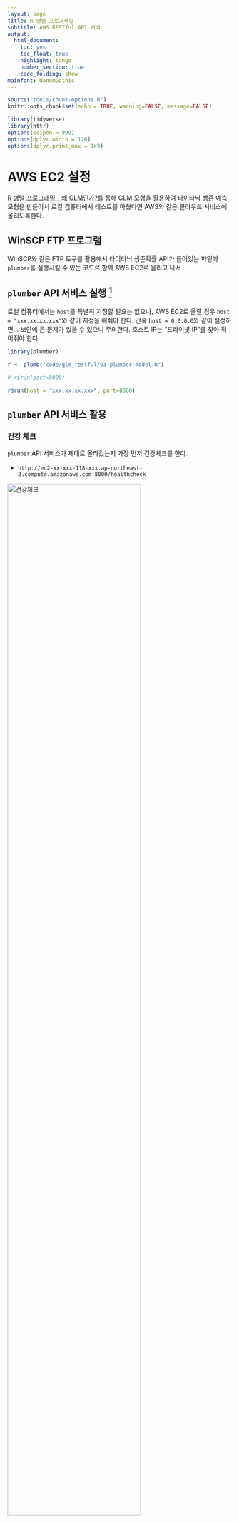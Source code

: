 ```yaml
---
layout: page
title: R 병렬 프로그래밍
subtitle: AWS RESTful API 서버
output:
  html_document: 
    toc: yes
    toc_float: true
    highlight: tango
    number_section: true
    code_folding: show
mainfont: NanumGothic
---
```


``` r
source("tools/chunk-options.R")
knitr::opts_chunk$set(echo = TRUE, warning=FALSE, message=FALSE)

library(tidyverse)
library(httr)
options(scipen = 999)
options(dplyr.width = 120)
options(dplyr.print_max = 1e9)
```

# AWS EC2 설정 {#plumber-aws-ec2}

[R 병렬 프로그래밍 - 왜 GLM인가?](http://statkclee.github.io/parallel-r/r-deployment-glm.html)를 통해 GLM 모형을 활용하여 
타이타닉 생존 예측모형을 만들어서 로컬 컴퓨터에서 테스트를 마쳤다면 AWS와 같은 클라우드 서비스에 올리도록한다.

## WinSCP FTP 프로그램 {#plumber-aws-ec2-ftp}

WinSCP와 같은 FTP 도구를 활용해서 타이타닉 생존확률 API가 들어있는 파일과 `plumber`를 실행시킬 수 있는 코드르 함께 AWS EC2로 올리고 나서

## `plumber` API 서비스 실행 [^hosting-plumber-on-aws] {#plumber-aws-ec2-ftp-plumber}

[^hosting-plumber-on-aws]: [Hosting a Plumber API on AWS Posted by Andrew B. Collier on 2017-09-14.](http://www.exegetic.biz/blog/2017/09/plumber-api-on-aws/)

로컬 컴퓨터에서는 `host`를 특별히 지정할 필요는 없으나, AWS EC2로 올릴 경우 `host = "xxx.xx.xx.xxx"`와 같이 지정을 해줘야 한다.
간혹 `host = 0.0.0.0`와 같이 설정하면... 보안에 큰 문제가 있을 수 있으니 주의한다. 호스트 IP는 "프라이빗 IP"를 찾아 적어줘야 한다.

``` r
library(plumber)

r <- plumb("code/glm_restful/03-plumber-model.R") 

# r$run(port=8000)

r$run(host = "xxx.xx.xx.xxx", port=8000)
```

## `plumber` API 서비스 활용 {#plumber-aws-ec2-ftp-plumber-usage}

### 건강 체크 {#plumber-aws-ec2-ftp-plumber-healthcheck}

`plumber` API 서비스가 제대로 올라갔는지 가장 먼저 건강체크를 한다.

- `http://ec2-xx-xxx-118-xxx.ap-northeast-2.compute.amazonaws.com:8000/healthcheck`

<img src="fig/plumber-api-on-aws-healthcheck.png" alt="건강체크" width="77%" />

### API 문서 {#plumber-aws-ec2-ftp-plumber-html}

`plumber` API 서비스에 대해서 기술한 문서를 html 파일로 올린다.

- `http://ec2-xx-xxx-118-xxx.ap-northeast-2.compute.amazonaws.com:8000/`

<img src="fig/plumber-api-on-aws-html.png" alt="건강체크" width="77%" />

### API 생존확률 {#plumber-aws-ec2-ftp-plumber-prob}

`plumber` API 서비스는 결국 생존확률을 파악하고자 하는 것이니 생존확률 API를 호출하여 생존확률을 산출해낸다.

- `http://ec2-xx-xxx-118-xxx.ap-northeast-2.compute.amazonaws.com:8000/survival?pclass2=0&pclass3=0&sexmale=0&sib_sp=1`

<img src="fig/plumber-api-on-aws-prob.png" alt="생존 확률" width="100%" />


